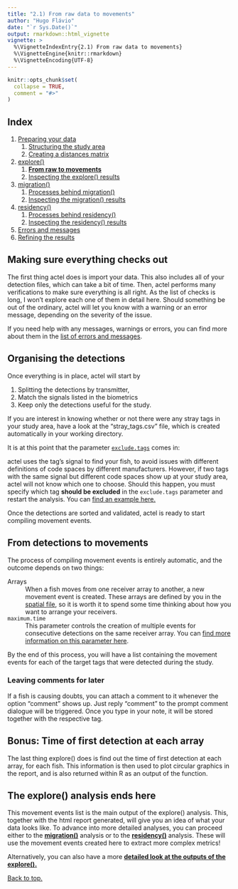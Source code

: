 ```yaml
---
title: "2.1) From raw data to movements"
author: "Hugo Flávio"
date: "`r Sys.Date()`"
output: rmarkdown::html_vignette
vignette: >
  %\VignetteIndexEntry{2.1) From raw data to movements}
  %\VignetteEngine{knitr::rmarkdown}
  %\VignetteEncoding{UTF-8}
---
```


```r
knitr::opts_chunk$set(
  collapse = TRUE,
  comment = "#>"
)
```

## Index

1. [Preparing your data](a-0_workspace_requirements.html)
    1. [Structuring the study area](a-1_study_area.html)
    1. [Creating a distances matrix](a-2_distances_matrix.html)
1. [explore()](b-0_explore.html)
    1. [__From raw to movements__](b-1_explore_processes.html)
    1. [Inspecting the explore() results](b-2_explore_results.html)
1. [migration()](c-0_migration.html)
    1. [Processes behind migration()](c-1_migration_processes.html)
    1. [Inspecting the migration() results](c-2_migration_results.html)
1. [residency()](d-0_residency.html)
    1. [Processes behind residency()](d-1_residency_processes.html)
    1. [Inspecting the residency() results](d-2_residency_results.html)
1. [Errors and messages](e.messages.html)
1. [Refining the results](f.refining_results.html)


## Making sure everything checks out

The first thing actel does is import your data. This also includes all of your detection files, which can take a bit of time. Then, actel performs many verifications to make sure everything is all right. As the list of checks is long, I won't explore each one of them in detail here. Should something be out of the ordinary, actel will let you know with a warning or an error message, depending on the severity of the issue. 

If you need help with any messages, warnings or errors, you can find more about them in the [list of errors and messages](e-0_messages.html).

## Organising the detections

Once everything is in place, actel will start by

1. Splitting the detections by transmitter,
2. Match the signals listed in the biometrics 
3. Keep only the detections useful for the study. 

If you are interest in knowing whether or not there were any stray tags in your study area, have a look at the "stray_tags.csv" file, which is created automatically in your working directory.

It is at this point that the parameter [`exclude.tags`]() comes in:

actel uses the tag's signal to find your fish, to avoid issues with different definitions of code spaces by different manufacturers. However, if two tags with the same signal but different code spaces show up at your study area, actel will not know which one to choose. Should this happen, you must specify which tag **should be excluded** in the `exclude.tags` parameter and restart the analysis. You can [find an example here.](b-0_explore.html#exclude.tags)

Once the detections are sorted and validated, actel is ready to start compiling movement events.

## From detections to movements

The process of compiling movement events is entirely automatic, and the outcome depends on two things:

Arrays
  : When a fish moves from one receiver array to another, a new movement event is created. These arrays are defined by you in the [spatial file](a-0_workspace_requirements.html#spatial-file), so it is worth it to spend some time thinking about how you want to arrange your receivers.

`maximum.time`
  : This parameter controls the creation of multiple events for consecutive detections on the same receiver array. You can [find more information on this parameter here](b-0_explore.html#maximum.time).

By the end of this process, you will have a list containing the movement events for each of the target tags that were detected during the study.


### Leaving comments for later

If a fish is causing doubts, you can attach a comment to it whenever the option "comment" shows up. Just reply "comment" to the prompt comment dialogue will be triggered. Once you type in your note, it will be stored together with the respective tag.


## Bonus: Time of first detection at each array

The last thing explore() does is find out the time of first detection at each array, for each fish. This information is then used to plot circular graphics in the report, and is also returned within R as an output of the function.


## The explore() analysis ends here

This movement events list is the main output of the explore() analysis. This, together with the html report generated, will give you an idea of what your data looks like. To advance into more detailed analyses, you can proceed either to the __[migration()](c-0_migration.html)__ analysis or to the __[residency()](d-0_residency.html)__ analysis. These will use the movement events created here to extract more complex metrics!

Alternatively, you can also have a more __[detailed look at the outputs of the explore().](b-2_explore_results.html)__

[Back to top.](#)

